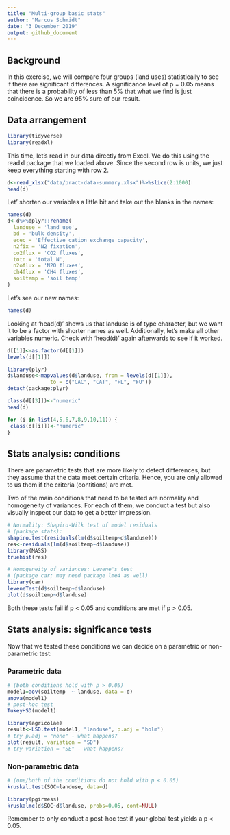 ```yaml
---
title: "Multi-group basic stats"
author: "Marcus Schmidt"
date: "3 December 2019"
output: github_document
---
```


## Background

In this exercise, we will compare four groups (land uses) statistically to see if there are significant differences. A significance level of p = 0.05 means that there is a probability of less than 5% that what we find is just coincidence. So we are 95% sure of our result.

## Data arrangement

```r
library(tidyverse)
library(readxl)
```

This time, let's read in our data directly from Excel. We do this using the readxl package that we loaded above. Since the second row is units, we just keep everything starting with row 2.

```r
d<-read_xlsx("data/pract-data-summary.xlsx")%>%slice(2:1000)
head(d)
```

Let' shorten our variables a little bit and take out the blanks in the names:

```r
names(d)
d<-d%>%dplyr::rename(
  landuse = 'land use',
  bd = 'bulk density',
  ecec = 'Effective cation exchange capacity',
  n2fix = 'N2 fixation',
  co2flux = 'CO2 fluxes',
  totn = 'total N',
  n2oflux = 'N2O fluxes',
  ch4flux = 'CH4 fluxes',
  soiltemp = 'soil temp'
)
```

Let's see our new names:

```r
names(d)
```

Looking at 'head(d)' shows us that landuse is of type character, but we want it to be a factor with shorter names as well. Additionally, let's make all other variables numeric. Check with 'head(d)' again afterwards to see if it worked.

```r
d[[1]]<-as.factor(d[[1]])
levels(d[[1]])

library(plyr)
d$landuse<-mapvalues(d$landuse, from = levels(d[[1]]), 
              to = c("CAC", "CAT", "FL", "FU"))
detach(package:plyr)

class(d[[3]])<-"numeric" 
head(d)

for (i in list(4,5,6,7,8,9,10,11)) {
 class(d[[i]])<-"numeric" 
}
```


## Stats analysis: conditions

There are parametric tests that are more likely to detect differences, but they assume that the data meet certain criteria. Hence, you are only allowed to us them if the criteria (contitions) are met.

Two of the main conditions that need to be tested are normality and homogeneity of variances. For each of them, we conduct a test but also visually inspect our data to get a better impression.

```r
# Normality: Shapiro-Wilk test of model residuals 
# (package stats):
shapiro.test(residuals(lm(d$soiltemp~d$landuse)))
res<-residuals(lm(d$soiltemp~d$landuse))
library(MASS)
truehist(res)
```

```r
# Homogeneity of variances: Levene's test 
# (package car; may need package lme4 as well)
library(car)
leveneTest(d$soiltemp~d$landuse)
plot(d$soiltemp~d$landuse)
```

Both these tests fail if p < 0.05 and conditions are met if p > 0.05.

## Stats analysis: significance tests

Now that we tested these conditions we can decide on a parametric or non-parametric test:

### Parametric data 

```r
# (both conditions hold with p > 0.05)
model1=aov(soiltemp  ~ landuse, data = d)
anova(model1)
# post-hoc test
TukeyHSD(model1)

library(agricolae)
result<-LSD.test(model1, "landuse", p.adj = "holm")
# try p.adj = "none" - what happens?
plot(result, variation = "SD")
# try variation = "SE" - what happens?
```

### Non-parametric data

```r
# (one/both of the conditions do not hold with p < 0.05)
kruskal.test(SOC~landuse, data=d)

library(pgirmess)
kruskalmc(d$SOC~d$landuse, probs=0.05, cont=NULL) 
```

Remember to only conduct a post-hoc test if your global test yields a p < 0.05.
